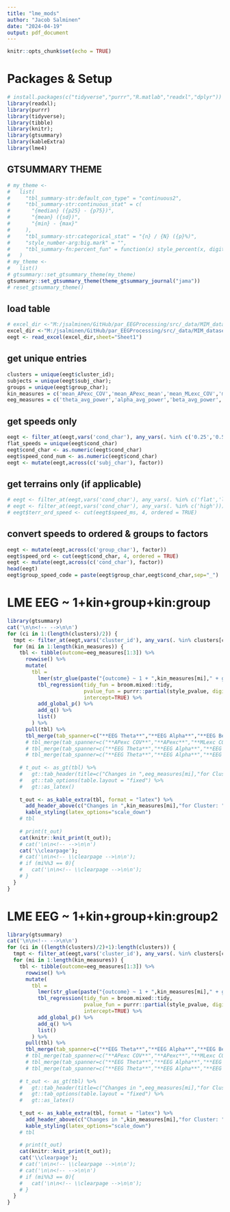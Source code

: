 ```yaml
---
title: "lme_mods"
author: "Jacob Salminen"
date: "2024-04-19"
output: pdf_document
---
```


```r
knitr::opts_chunk$set(echo = TRUE)
```

# Packages & Setup
```r
# install.packages(c("tidyverse","purrr","R.matlab","readxl","dplyr"))
library(readxl);
library(purrr)
library(tidyverse);
library(tibble)
library(knitr);
library(gtsummary)
library(kableExtra)
library(lme4)
```
\maxdeadcycles=200
## GTSUMMARY THEME
``` r
# my_theme <-
#   list(
#     "tbl_summary-str:default_con_type" = "continuous2",
#     "tbl_summary-str:continuous_stat" = c(
#       "{median} ({p25} - {p75})",
#       "{mean} ({sd})",
#       "{min} - {max}"
#     ),
#     "tbl_summary-str:categorical_stat" = "{n} / {N} ({p}%)",
#     "style_number-arg:big.mark" = "",
#     "tbl_summary-fn:percent_fun" = function(x) style_percent(x, digits = 3)
#   )
# my_theme <-
#   list()
# gtsummary::set_gtsummary_theme(my_theme)
gtsummary::set_gtsummary_theme(theme_gtsummary_journal("jama"))
# reset_gtsummary_theme()

```

## load table 
```r
# excel_dir <-"M:/jsalminen/GitHub/par_EEGProcessing/src/_data/MIM_dataset/_studies/04162024_MIM_YAOAN89_antsnormalize_iccREMG0p4_powpow0p3_skull0p01/cluster/icrej_5/12/spec_data/group_spec/psd_calcs/fooof_kinematics_table.xlsx";
excel_dir <-"M:/jsalminen/GitHub/par_EEGProcessing/src/_data/MIM_dataset/_studies/04232024_MIM_YAOAN89_antsnorm_dipfix_iccREMG0p4_powpow0p3_skull0p01_15mmrej/cluster/icrej_5/12/spec_data/group_spec/psd_calcs/fooof_kinematics_table.xlsx";
eegt <- read_excel(excel_dir,sheet="Sheet1") 
```

## get unique entries 
```r
clusters = unique(eegt$cluster_id);
subjects = unique(eegt$subj_char);
groups = unique(eegt$group_char);
kin_measures = c('mean_APexc_COV','mean_APexc_mean','mean_MLexc_COV','mean_MLexc_mean','mean_StepDur','mean_UDexc_COV','mean_UDexc_mean','mean_StanceDur','mean_GaitCycleDur','mean_PeakUpDownVel_mean');
eeg_measures = c('theta_avg_power','alpha_avg_power','beta_avg_power','aperiodic_exp','aperiodic_offset');
```

## get speeds only 
```r
eegt <- filter_at(eegt,vars('cond_char'), any_vars(. %in% c('0.25','0.5','0.75','1.0')))
flat_speeds = unique(eegt$cond_char)
eegt$cond_char <- as.numeric(eegt$cond_char)
eegt$speed_cond_num <- as.numeric(eegt$cond_char)
eegt <- mutate(eegt,across(c('subj_char'), factor))
```

## get terrains only (if applicable)
``` r
# eegt <- filter_at(eegt,vars('cond_char'), any_vars(. %in% c('flat','low','med','high')))
# eegt <- filter_at(eegt,vars('cond_char'), any_vars(. %in% c('high')))
# eegt$terr_ord_speed <- cut(eegt$speed_ms, 4, ordered = TRUE)
```

## convert speeds to ordered & groups to factors 
```r
eegt <- mutate(eegt,across(c('group_char'), factor))
eegt$speed_ord <- cut(eegt$cond_char, 4, ordered = TRUE)
eegt <- mutate(eegt,across(c('cond_char'), factor))
head(eegt)
eegt$group_speed_code = paste(eegt$group_char,eegt$cond_char,sep="_")
```
<!-- \clearpage -->
# LME EEG ~ 1+kin+group+kin:group
```r
library(gtsummary)
cat('\n\n<!-- -->\n\n')
for (ci in 1:(length(clusters)/2)) {
  tmpt <- filter_at(eegt,vars('cluster_id'), any_vars(. %in% clusters[ci]));
  for (mi in 1:length(kin_measures)) {
    tbl <- tibble(outcome=eeg_measures[1:3]) %>%
      rowwise() %>%
      mutate(
        tbl = 
          lmer(str_glue(paste("{outcome} ~ 1 + ",kin_measures[mi]," + group_char + ",kin_measures[mi],":group_char + (1|subj_char)")), data=tmpt) %>%
          tbl_regression(tidy_fun = broom.mixed::tidy,
                         pvalue_fun = purrr::partial(style_pvalue, digits = 2),
                         intercept=TRUE) %>%
          add_global_p() %>%
          add_q() %>%
          list()
        ) %>%
      pull(tbl) %>% 
      tbl_merge(tab_spanner=c("**EEG Theta**","**EEG Alpha**","**EEG Beta**"))
      # tbl_merge(tab_spanner=c("**APexc COV**","**APexc**","**MLexc COV**","**MLexc**","**Step Dur**","**UDexc COV**","**UDexc**","**Stance Dur**","**GaitCycle Dur**","**Peak UpDown Vel**"))
      # tbl_merge(tab_spanner=c("**EEG Theta**","**EEG Alpha**","**EEG Beta**"))
      # tbl_merge(tab_spanner=c("**EEG Theta**","**EEG Alpha**","**EEG Beta**","**Aperiodic Exp.**","**Aperiodic Offset**"))
    
    # t_out <- as_gt(tbl) %>%
    #   gt::tab_header(title=c("Changes in ",eeg_measures[mi],"for Cluster: ",clusters[ci])) %>%
    #   gt::tab_options(table.layout = "fixed") %>%
    #   gt::as_latex()
    
    t_out <- as_kable_extra(tbl, format = "latex") %>%
      add_header_above(c("Changes in ",kin_measures[mi],"for Cluster: ",clusters[ci])) %>%
      kable_styling(latex_options="scale_down")
    # tbl
    
    # print(t_out)
    cat(knitr::knit_print(t_out));
    # cat('\n\n<!-- -->\n\n')
    cat('\\clearpage');
    # cat('\n\n<!-- \\clearpage -->\n\n');
    # if (mi%%3 == 0){
    #   cat('\n\n<!-- \\clearpage -->\n\n');
    # }
  }
}
```
<!-- \clearpage -->
# LME EEG ~ 1+kin+group+kin:group2
```r
library(gtsummary)
cat('\n\n<!-- -->\n\n')
for (ci in ((length(clusters)/2)+1):length(clusters)) {
  tmpt <- filter_at(eegt,vars('cluster_id'), any_vars(. %in% clusters[ci]));
  for (mi in 1:length(kin_measures)) {
    tbl <- tibble(outcome=eeg_measures[1:3]) %>%
      rowwise() %>%
      mutate(
        tbl = 
          lmer(str_glue(paste("{outcome} ~ 1 + ",kin_measures[mi]," + group_char + ",kin_measures[mi],":group_char + (1|subj_char)")), data=tmpt) %>%
          tbl_regression(tidy_fun = broom.mixed::tidy,
                         pvalue_fun = purrr::partial(style_pvalue, digits = 2),
                         intercept=TRUE) %>%
          add_global_p() %>%
          add_q() %>%
          list()
        ) %>%
      pull(tbl) %>% 
      tbl_merge(tab_spanner=c("**EEG Theta**","**EEG Alpha**","**EEG Beta**"))
      # tbl_merge(tab_spanner=c("**APexc COV**","**APexc**","**MLexc COV**","**MLexc**","**Step Dur**","**UDexc COV**","**UDexc**","**Stance Dur**","**GaitCycle Dur**","**Peak UpDown Vel**"))
      # tbl_merge(tab_spanner=c("**EEG Theta**","**EEG Alpha**","**EEG Beta**"))
      # tbl_merge(tab_spanner=c("**EEG Theta**","**EEG Alpha**","**EEG Beta**","**Aperiodic Exp.**","**Aperiodic Offset**"))
    
    # t_out <- as_gt(tbl) %>%
    #   gt::tab_header(title=c("Changes in ",eeg_measures[mi],"for Cluster: ",clusters[ci])) %>%
    #   gt::tab_options(table.layout = "fixed") %>%
    #   gt::as_latex()
    
    t_out <- as_kable_extra(tbl, format = "latex") %>%
      add_header_above(c("Changes in ",kin_measures[mi],"for Cluster: ",clusters[ci])) %>%
      kable_styling(latex_options="scale_down")
    # tbl
    
    # print(t_out)
    cat(knitr::knit_print(t_out));
    cat('\\clearpage');
    # cat('\n\n<!-- \\clearpage -->\n\n');
    # cat('\n\n<!-- -->\n\n')
    # if (mi%%3 == 0){
    #   cat('\n\n<!-- \\clearpage -->\n\n');
    # }
  }
}
```